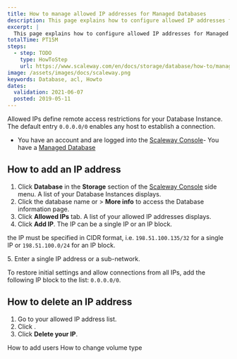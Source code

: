 ```yaml
---
title: How to manage allowed IP addresses for Managed Databases
description: This page explains how to configure allowed IP addresses for Managed Databases
excerpt: |
  This page explains how to configure allowed IP addresses for Managed Databases
totalTime: PT15M
steps:
  - step: TODO
    type: HowToStep
    url: https://www.scaleway.com/en/docs/storage/database/how-to/manage-allowed-ip-addresses
image: /assets/images/docs/scaleway.png
keywords: Database, acl, Howto
dates:
  validation: 2021-06-07
  posted: 2019-05-11
---
```


Allowed IPs define remote access restrictions for your Database Instance. The default entry `0.0.0.0/0` enables any host to establish a connection.

<Message type="requirement">

- You have an account and are logged into the [Scaleway Console](https://console.scaleway.com)- You have a [Managed Database](/storage/database/concepts/#managed-database)

</Message>

## How to add an IP address

1. Click **Database** in the **Storage** section of the [Scaleway Console](https://console.scaleway.com) side menu. A list of your Database Instances displays.
2. Click the database name or <Icon name="more" /> > **More info** to access the Database information page.
3. Click **Allowed IPs** tab. A list of your allowed IP addresses displays.
4. Click **Add IP**. The IP can be a single IP or an IP block. 
  <Message type="note">

  the IP must be specified in CIDR format, i.e. `198.51.100.135/32` for a single IP or `198.51.100.0/24` for an IP block.

  </Message>
5. Enter a single IP address or a sub-network.
  <Message type="note">

  To restore initial settings and allow connections from all IPs, add the following IP block to the list: `0.0.0.0/0`.

  </Message>

## How to delete an IP address

1. Go to your allowed IP address list.
2. Click <Icon name="delete" />.
3. Click **Delete your IP**.

<Navigation title="See Also">
  <PreviousButton to="/storage/database/how-to/add-users/">How to add users</PreviousButton>
  <NextButton to="/storage/database/how-to/change-volume-type/">How to change volume type</NextButton>
</Navigation>